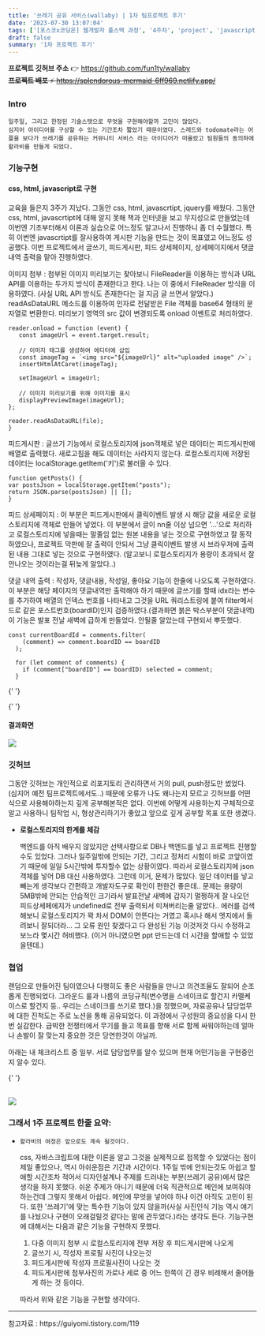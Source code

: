 ```yaml
---
title: '쓰레기 공유 서비스(wallaby) | 1차 팀프로젝트 후기'
date: '2023-07-30 13:07:04'
tags: ['[포스코x코딩온] 웹개발자 풀스택 과정', '4주차', 'project', 'javascript', 'css', 'html']
draft: false
summary: '1차 프로젝트 후기'
---
```


<strong>프로젝트 깃허브 주소</strong> 👉 https://github.com/fun1ty/wallaby <br />
~~<strong>프로젝트 배포</strong> ⚡ https://splendorous-mermaid-6ff969.netlify.app/~~

<h3>Intro</h3>

    일주일, 그리고 한정된 기술스탯으로 무엇을 구현해야할까 고민이 많았다.
    심지어 아이디어를 구상할 수 있는 기간조차 짧았기 때문이였다. 스레드와 todomate라는 어플을 보다가 쓰레기를 공유하는 커뮤니티 서비스 라는 아이디어가 떠올랐고 팀원들의 동의하에 왈라비를 만들게 되었다.

<h3>기능구현</h3>

<h4>css, html, javascript로 구현</h4>
교육을 들은지 3주가 지났다. 그동안 css, html, javascrtipt, jquery를 배웠다. 그동안 css, html, javascrtipt에
대해 알지 못해 책과 인터넷을 보고 무지성으로 만들었는데 이번엔 기초부터해서 이론과 실습으로 어느정도
알고나서 진행하니 좀 더 수월했다. 특히 이번엔 javascrtipt를 잘사용하여 게시판 기능을 만드는 것이 목표였고
어느정도 성공했다. 이번 프로젝트에서 글쓰기, 피드게시판, 피드 상세페이지, 상세페이지에서 댓글내역 출력을
맡아 진행하였다. <br />

이미지 첨부 : 첨부된 이미지 미리보기는 찾아보니 FileReader을 이용하는 방식과 URL API를 이용하는
두가지 방식이 존재한다고 한다. 나는 이 중에서 FileReader 방식을 이용하였다. (사실 URL API 방식도
존재한다는 걸 지금 글 쓰면서 알았다.) readAsDataURL 메소드를 이용하여 인자로 전달받은 File 객체를
base64 형태의 문자열로 변환한다. 미리보기 영역의 src 값이 변경되도록 onload 이벤트로 처리하였다.

```
reader.onload = function (event) {
   const imageUrl = event.target.result;

   // 이미지 태그를 생성하여 에디터에 삽입
   const imageTag = `<img src="${imageUrl}" alt="uploaded image" />`;
   insertHtmlAtCaret(imageTag);

   setImageUrl = imageUrl;

   // 이미지 미리보기를 위해 이미지를 표시
   displayPreviewImage(imageUrl);
};

reader.readAsDataURL(file);
}
```

피드게시판 : 글쓰기 기능에서 로컬스토리지에 json객체로 넣은 데이터는 피드게시판에 배열로 출력했다. 새로고침을 해도 데이터는 사라지지 않는다. 로컬스토리지에 저장된 데이터는 localStorage.getItem('키')로 불러올 수 있다.

```
function getPosts() {
var postsJson = localStorage.getItem("posts");
return JSON.parse(postsJson) || [];
}
```

피드 상세페이지 : 이 부분은 피드게시판에서 클릭이벤트 발생 시 해당 값을 새로운 로컬스토리지에 객체로 만들어 넣었다. 이 부분에서 글이 nn줄 이상 넘으면 '...'으로 처리하고 로컬스토리지에 넣을때는 말줄임 없는 원본 내용을 넣는 것으로 구현하였고 잘 동작하였으나, 프로젝트 막판에 잘 출력이 안되서 그냥 클릭이벤트 발생 시 브라우저에 출력된 내용 그대로 넣는 것으로 구현하였다. (알고보니 로컬스토리지가 용량이 초과되서 잘 안나오는 것이라는걸 뒤늦게 알았다..)

댓글 내역 출력 : 작성자, 댓글내용, 작성일, 좋아요 기능이 한줄에 나오도록 구현하였다. 이 부분은 해당 페이지의 댓글내역만 출력해야 하기 때문에 글쓰기를 할때 idx라는 변수를 추가하여 배열의 인덱스 번호를 나타내고 그것을 URL 쿼리스트링에 붙여 filter메서드로 같은 포스트번호(boardID)인지 검증하였다.(결과화면 붉은 박스부분이 댓글내역) 이 기능은 발표 전날 새벽에 급하게 만들었다. 안될줄 알았는데 구현되서 뿌듯했다.

```
const currentBoardId = comments.filter(
    (comment) => comment.boardID == boardID
  );

  for (let comment of comments) {
    if (comment["boardID"] == boardID) selected = comment;
  }

```

{' '}

{' '}

<h4>결과화면</h4>
<Image src="/static/images/comment.png" width={500} height={400} />

<br />

<h3>깃허브</h3>

그동안 깃허브는 개인적으로 리포지토리 관리하면서 거의 pull, push정도만 썼었다. (심지어 예전 팀프로젝트에서도..)
때문에 오류가 나도 왜나는지 모르고 깃허브를 어떤식으로 사용해야하는지 깊게 공부해본적은 없다. 이번에
어떻게 사용하는지 구체적으로 알고 사용하니 팀작업 시, 형상관리하기가 좋았고 앞으로 깊게 공부할 목표
또한 생겼다.

- <strong> 로컬스토리지의 한계를 체감</strong>

  백엔드를 아직 배우지 않았지만 선택사항으로 DB나 백엔드를 넣고 프로젝트 진행할 수도 있었다. 그러나 일주일밖에
  안되는 기간, 그리고 정처리 시험이 바로 코앞이였기 때문에 일일 5시간밖에 투자할수 없는 상황이였다. 따라서
  로컬스토리지에 json 객체를 넣어 DB 대신 사용하였다. 그런데 이거, 문제가 많았다. 일단 데이터를 넣고 빼는게 생각보다 간편하고 개발자도구로 확인이 편한건 좋은데.. 문제는 용량이 5MB밖에 안되는 안습적인 크기라서 발표전날 새벽에 갑자기 멀쩡하게 잘 나오던 피드상세페에지가 undefined로 전부 출력되서 미쳐버리는줄 알았다.. 에러를 검색해보니 로컬스토리지가 꽉 차서 DOM이 안뜬다는 거였고 혹시나 해서 엣지에서 돌려보니 잘되더라... 그 오류 원인 찾겠다고 다 완성된 기능 이것저것 다시 수정하고 보느라 몇시간 허비했다. (이거 아니였으면 ppt 만드는데 더 시간을 할애할 수 있었을텐데.)

<h3>협업</h3>
랜덤으로 만들어진 팀이였으나 다행히도 좋은 사람들을 만나고 의견조율도 잘되어 순조롭게 진행되었다. 그라운드
룰과 나름의 코딩규칙(변수명을 스네이크로 할건지 카멜케이스로 할건지 등.. 우리는 스네이크를 쓰기로 했다.)을
정했으며, 자료공유나 담당업무에 대한 진척도는 주로 노션을 통해 공유되었다. 이 과정에서 구성원의 중요성을
다시 한번 실감한다. 급박한 전쟁터에서 무기를 들고 목표를 향해 서로 함께 싸워야하는데 얼마나 손발이 잘
맞는지 중요한 것은 당연한것이 아닐까.

아래는 내 체크리스트 중 일부. 서로 담당업무를 알수 있으며 현재 어떤기능을 구현중인지 알수 있다.

{' '}

<br />
<Image src="/static/images/check1.png" width={450} height={500} />

<br />
<h3>그래서 1주 프로젝트 한줄 요약:</h3>

- `왈라비의 여정은 앞으로도 계속 될것이다.`

  css, 자바스크립트에 대한 이론을 알고 그것을 실제적으로 접목할 수 있었다는 점이 제일 좋았으나, 역시 아쉬운점은 기간과 시간이다.
  1주일 밖에 안되는것도 아쉽고 할애할 시간조차 적어서 디자인설계나 주제를 드러내는 부분(쓰레기 공유)에서 많은 생각을 하지 못했다. 쉬운 주제가 아니기 때문에 더욱 직관적으로 메인에 보여줘야 하는건데 그렇지 못해서 아쉽다. 메인에 무엇을 넣어야 하나 이건 아직도 고민이 된다. 또한 '쓰레기'에 맞는 특수한 기능이 있지 않을까(사실 사진인식 기능 역시 얘기를 나눴으나 구현이 오래걸릴것 같다는 말에 관두었다.)라는 생각도 든다. 기능구현에 대해서는 다음과 같은 기능을 구현하지 못했다.

  1.  다중 이미지 첨부 시 로컬스토리지에 전부 저장 후 피드게시판에 나오게
  2.  글쓰기 시, 작성자 프로필 사진이 나오는것
  3.  피드게시판에 작성자 프로필사진이 나오는 것
  4.  피드게시판에 첨부사진의 가로나 세로 중 어느 한쪽이 긴 경우 비례해서 줄어들게 하는 것 등이다.

  따라서 위와 같은 기능을 구현할 생각이다.

<hr />
참고자료 : https://guiyomi.tistory.com/119
